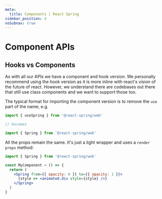```yaml
---
meta:
  title: Components | React Spring
sidebar_position: 4
noSubnav: true
---
```


# Component APIs

## Hooks vs Components

As with all our APIs we have a component and hook version. We personally
recommend using the hook version as it is more inline with react's vision
of the future of react. However, we understand there are codebases out there
that still use class components and we want to support those too.

The typical format for importing the component version is to remove the `use` part of the name, e.g.

```jsx
import { useSpring } from '@react-spring/web'

// becomes

import { Spring } from '@react-spring/web'
```

All the props remain the same. It's just a light wrapper and uses a `render props` method:

```jsx
import { Spring } from '@react-spring/web'

const MyComponent = () => {
  return (
    <Spring from={{ opacity: 0 }} to={{ opacity: 1 }}>
      {style => <animated.div style={style} />}
    </Spring>
  )
}
```
